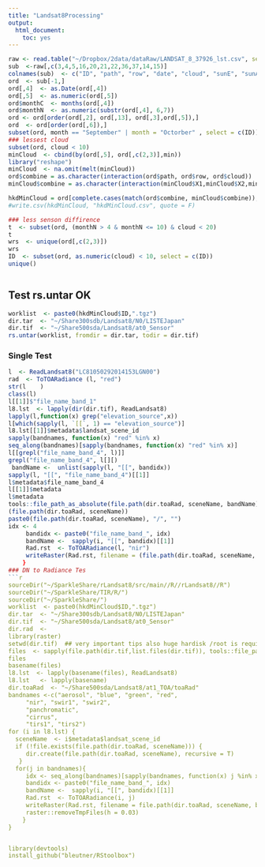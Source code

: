 ```yaml
---
title: "Landsat8Processing"
output:
  html_document:
    toc: yes
---
```


```r
raw <- read.table("~/Dropbox/2data/dataRaw/LANDSAT_8_37926_lst.csv", sep =",")
sub  <-raw[,c(3,4,5,16,20,21,22,36,37,14,15)]
colnames(sub)  <- c("ID", "path", "row", "date", "cloud", "sunE", "sunA", "lat", "lon","lvl","sensor")
ord  <- sub[-1,]
ord[,4]  <- as.Date(ord[,4])
ord[,5]  <- as.numeric(ord[,5])
ord$monthC  <- months(ord[,4])
ord$monthN  <- as.numeric(substr(ord[,4], 6,7))
ord <- ord[order(ord[,2], ord[,13], ord[,3],ord[,5]),]
ord  <- ord[order(ord[,6]),]
subset(ord, month == "September" | month = "Octorber" , select = c(ID))
### lessest cloud
subset(ord, cloud < 10)
minCloud  <- cbind(by(ord[,5], ord[,c(2,3)],min))
library("reshape")
minCloud  <- na.omit(melt(minCloud))
ord$combine = as.character(interaction(ord$path, ord$row, ord$cloud))
minCloud$combine = as.character(interaction(minCloud$X1,minCloud$X2,minCloud$value))

hkdMinCloud = ord[complete.cases(match(ord$combine, minCloud$combine)),]
#write.csv(hkdMinCloud, "hkdMinCloud.csv", quote = F)


```
```r

### less senson diffirence
t  <- subset(ord, (monthN > 4 & monthN <= 10) & cloud < 20)
t
wrs  <- unique(ord[,c(2,3)])
wrs
ID  <- subset(ord, as.numeric(cloud) < 10, select = c(ID))
unique()
```


```r

```
## Test rs.untar OK
```r
worklist  <- paste0(hkdMinCloud$ID,".tgz")
dir.tar  <- "~/Share300sdb/Landsat8/N0/LISTEJapan"
dir.tif  <- "~/Share500sda/Landsat8/at0_Sensor"
rs.untar(worklist, fromdir = dir.tar, todir = dir.tif)
```
### Single Test
```r
l  <- ReadLandsat8("LC81050292014153LGN00")
rad  <- ToTOARadiance (l, "red")
str(l    )
class(l)
l[[1]]$"file_name_band_1"
l8.lst  <- lapply(dir(dir.tif), ReadLandsat8)
lapply(l,function(x) grep("elevation_source",x)) 
l[which(sapply(l, `[[`, 1) == "elevation_source")]
l8.lst[[1]]$metadata$landsat_scene_id
sapply(bandnames, function(x) "red" %in% x)
seq_along(bandnames)[sapply(bandnames, function(x) "red" %in% x)]
l[[grepl("file_name_band_4", l)]]
grepl("file_name_band_4", l[][)
 bandName <-  unlist(sapply(l, "[[", bandidx))
sapply(l, "[[", "file_name_band_4")[[1]]
l$metadata$file_name_band_4
l[[1]]$metadata
l$metadata
tools::file_path_as_absolute(file.path(dir.toaRad, sceneName, bandName))
(file.path(dir.toaRad, sceneName))
paste0(file.path(dir.toaRad, sceneName), "/", "")
idx <- 4
     bandidx <- paste0("file_name_band_", idx)
     bandName <-  sapply(i, "[[", bandidx)[[1]]
     Rad.rst  <- ToTOARadiance(l, "nir")
     writeRaster(Rad.rst, filename = (file.path(dir.toaRad, sceneName, bandName), overwrite = T))
    }
### DN to Radiance Tes
```r
sourceDir("~/SparkleShare/rLandsat8/src/main//R//rLandsat8//R")
sourceDir("~/SparkleShare/TIR/R/")
sourceDir("~/SparkleShare/")
worklist  <- paste0(hkdMinCloud$ID,".tgz")
dir.tar  <- "~/Share300sdb/Landsat8/N0/LISTEJapan"
dir.tif  <- "~/Share500sda/Landsat8/at0_Sensor"
dir.rad  <- 
library(raster)
setwd(dir.tif)  ## very important tips also huge hardisk /root is required
files  <- sapply(file.path(dir.tif,list.files(dir.tif)), tools::file_path_as_absolute)
files
basename(files)
l8.lst  <- lapply(basename(files), ReadLandsat8)
l8.lst   <- lapply(basename)
dir.toaRad  <- "~/Share500sda/Landsat8/at1_TOA/toaRad"
bandnames <-c("aerosol", "blue", "green", "red",
     "nir", "swir1", "swir2",
     "panchromatic",
     "cirrus",
     "tirs1", "tirs2")
for (i in l8.lst) {
  sceneName  <- i$metadata$landsat_scene_id
  if (!file.exists(file.path(dir.toaRad, sceneName))) {
     dir.create(file.path(dir.toaRad, sceneName), recursive = T)
   }
  for(j in bandnames){
     idx <- seq_along(bandnames)[sapply(bandnames, function(x) j %in% x)] # a number
     bandidx <- paste0("file_name_band_", idx)
     bandName <-  sapply(i, "[[", bandidx)[[1]]
     Rad.rst  <- ToTOARadiance(i, j)
     writeRaster(Rad.rst, filename = file.path(dir.toaRad, sceneName, bandName), overwrite = T)
     raster::removeTmpFiles(h = 0.03)
    }
}


library(devtools)
install_github("bleutner/RStoolbox")

```

